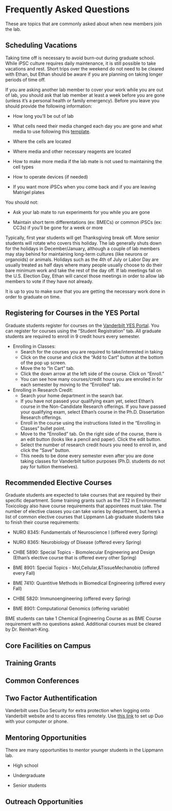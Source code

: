 # Frequently Asked Questions
These are topics that are commonly asked about when new members join the lab. 

## Scheduling Vacations
Taking time off is necessary to avoid burn-out during graduate school. While iPSC culture requires daily maintenance, it is still possible to take vacations and rest. Short trips over the weekend do not need to be cleared with Ethan, but Ethan should be aware if you are planning on taking longer periods of time off. 

If you are asking another lab member to cover your work while you are out of lab, you should ask that lab member at least a week before you are gone (unless it's a personal health or family emergency). Before you leave you should provide the following information:

- How long you'll be out of lab

- What cells need their media changed each day you are gone and what media to use following this [template](https://docs.google.com/document/d/1e7WmtnTOwzWEQ0M4DY7jF22D8st5nZTYDcJ1Tv7Nfsg/edit?usp=sharing). 

- Where the cells are located

- Where media and other necessary reagents are located

- How to make more media if the lab mate is not used to maintaining the cell types

- How to operate devices (if needed)

- If you want more iPSCs when you come back and if you are leaving Matrigel plates

You should not:

- Ask your lab mate to run experiments for you while you are gone

- Maintain short term differentations (ex: BMECs) or common iPSCs (ex: CC3s) if you'll be gone for a week or more 

Typically, first year students will get Thanksgiving break off. More senior students will rotate who covers this holiday. The lab generally shuts down for the holidays in December/January, although a couple of lab members may stay behind for maintaining long-term cultures (like neurons or organoids) or animals. Holidays such as the 4th of July or Labor Day are usually treated as half days where many people usually choose to do their bare minimum work and take the rest of the day off. If lab meetings fall on the U.S. Election Day, Ethan will cancel those meetings in order to allow lab members to vote if they have not already.

It is up to you to make sure that you are getting the necessary work done in order to graduate on time. 

## Registering for Courses in the YES Portal
Graduate students register for courses on the [Vanderbilt YES Portal](http://yes.vanderbilt.edu/). You can register for courses using the "Student Registration" tab. All graduate students are required to enroll in 9 credit hours every semester. 

- Enrolling in Classes: 
  - Search for the courses you are required to take/interested in taking
  - Click on the course and click the "Add to Cart" button at the bottom of the pop up screen. 
  - Move the to "In Cart" tab. 
  - Click the down arrow at the left side of the course. Click on "Enroll."
  - You can see how many courses/credit hours you are enrolled in for each semester by moving to the "Enrolled" tab. 

- Enrolling in Research Credit:
  - Search your home department in the search bar. 
  - If you have not passed your qualifying exam yet, select Ethan's course in the Non-Candidate Research offerings. If you have passed your qualifying exam, select Ethan's course in the Ph.D. Dissertation Research offerings. 
  - Enroll in the course using the instructions listed in the "Enrolling in Classes" bullet point. 
  - Move to the "Enrolled" tab. On the right side of the course, there is an edit button (looks like a pencil and paper). Click the edit button. 
  - Select the number of research credit hours you need to enroll in, and click the "Save" button. 
  - This needs to be done every semester even after you are done taking classes for Vanderbilt tuition purposes (Ph.D. students do not pay for tuition themselves). 

## Recommended Elective Courses
Graduate students are expected to take courses that are required by their specific department. Some training grants such as the T32 in Environmental Toxicology also have course requirements that appointees must take. The number of elective classes you can take varies by department, but here's a list of common elective courses that Lippmann Lab graduate students take to finish their course requirements:

- NURO 8345: Fundamentals of Neuroscience I (offered every Spring)

- NURO 8365: Neurobiology of Disease (offered every Spring)

- CHBE 5890: Special Topics - Biomolecular Engineering and Design (Ethan's elective course that is offered every other Spring)

- BME 8901: Special Topics - Mol,Cellular,&TissueMechanobio (offered every Fall)

- BME 7410: Quantitive Methods in Biomedical Engineering (offered every Fall)

- CHBE 5820: Immunoengineering (offered every Spring)

- BME 8901: Computational Genomics (offering variable)

BME students can take 1 Chemical Engineering Course as as BME Course requirement with no questions asked. Additional courses must be cleared by Dr. Reinhart-King. 

## Core Facilities on Campus


## Training Grants 


## Common Conferences


## Two Factor Authentification
Vanderbilt uses Duo Security for extra protection when logging onto Vanderbilt website and to access files remotely. Use [this link](https://it.vanderbilt.edu/services/catalog/security/identity_and_access_management/Multi_Factor_Authentication.php) to set up Duo with your computer or phone. 

## Mentoring Opportunities 
There are many opportunities to mentor younger students in the Lippmann lab. 

- High school

- Undergraduate 

- Senior students 

## Outreach Opportunities 


